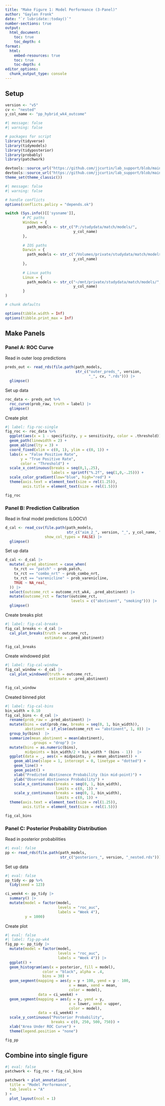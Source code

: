 ```yaml
---
title: "Make Figure 1: Model Performance (3-Panel)"
author: "Gaylen Fronk"
date: "`r lubridate::today()`"
number-sections: true
output: 
  html_document:
    toc: true 
    toc_depth: 4
format:
  html:
    embed-resources: true
    toc: true
    toc-depth: 4
editor_options: 
  chunk_output_type: console
---
```


## Setup

```r
version <- "v5"
cv <- "nested"
y_col_name <- "pp_hybrid_wk4_outcome"
```

```r
#| message: false
#| warning: false

# packages for script
library(tidyverse)
library(tidymodels)
library(tidyposterior)
library(probably)
library(patchwork)

devtools::source_url("https://github.com/jjcurtin/lab_support/blob/main/fun_eda.R?raw=true")
devtools::source_url("https://github.com/jjcurtin/lab_support/blob/main/chtc/static_files/fun_chtc.R?raw=true")
theme_set(theme_classic()) 
```

```r
#| message: false
#| warning: false

# handle conflicts
options(conflicts.policy = "depends.ok")
```

```r
switch (Sys.info()[['sysname']],
        # PC paths
        Windows = {
          path_models <- str_c("P:/studydata/match/models/", 
                               y_col_name)
        },
        
        # IOS paths
        Darwin = {
          path_models <- str_c("/Volumes/private/studydata/match/models/",
                               y_col_name)
        },
        
        # Linux paths
        Linux = {
          path_models <- str_c("~/mnt/private/studydata/match/models/",
                               y_col_name)
        }
)
```

```r

# chunk defaults

options(tibble.width = Inf)
options(tibble.print_max = Inf)
```

## Make Panels

### Panel A: ROC Curve

Read in outer loop predictions
```r
preds_out <- read_rds(file.path(path_models, 
                                str_c("outer_preds_", version, 
                                      "_", cv, ".rds"))) |> 
  glimpse()
```

Set up data
```r
roc_data <- preds_out %>%
  roc_curve(prob_raw, truth = label) |> 
  glimpse()
```

Create plot
```r
#| label: fig-roc-single
fig_roc <- roc_data %>%
  ggplot(aes(x = 1 - specificity, y = sensitivity, color = .threshold)) +
  geom_path(linewidth = 2) +
  geom_abline(lty = 3) +
  coord_fixed(xlim = c(0, 1), ylim = c(0, 1)) +
  labs(x = "False Positive Rate",
       y = "True Positive Rate",
       color = "Threshold") +
  scale_x_continuous(breaks = seq(0,1,.25),
                     labels = sprintf("%.2f", seq(1,0,-.25))) +
  scale_color_gradient(low="blue", high="red") +
  theme(axis.text = element_text(size = rel(1.25)),
        axis.title = element_text(size = rel(1.5)))

fig_roc
```

### Panel B: Prediction Calibration

Read in final model predictions (LOOCV)
```r
d_cal <- read_csv(file.path(path_models,
                            str_c("aim_2_", version, "_", y_col_name, ".csv")),
                  show_col_types = FALSE) |> 
  glimpse()
```

Set up data
```r
d_cal <- d_cal |> 
  mutate(.pred_abstinent = case_when(
    tx_rct == "patch" ~ prob_patch,
    tx_rct == "combo_nrt" ~ prob_combo_nrt,
    tx_rct == "varenicline" ~ prob_varenicline,
    TRUE ~ NA_real_
  )) |> 
  select(outcome_rct = outcome_rct_wk4, .pred_abstinent) |> 
  mutate(outcome_rct = factor(outcome_rct,
                              levels = c("abstinent", "smoking"))) |> 
  glimpse()
```

Create breaks plot
```r
#| label: fig-cal-breaks
fig_cal_breaks <- d_cal |> 
  cal_plot_breaks(truth = outcome_rct, 
                  estimate = .pred_abstinent)

fig_cal_breaks
```

Create windowed plot
```r
#| label: fig-cal-window
fig_cal_window <- d_cal |> 
  cal_plot_windowed(truth = outcome_rct, 
                    estimate = .pred_abstinent)

fig_cal_window
```

Created binned plot
```r
#| label: fig-cal-bins
bin_width = 0.10
fig_cal_bins <- d_cal |> 
  rename(prob_raw = .pred_abstinent) |> 
  mutate(bins = cut(prob_raw, breaks = seq(0, 1, bin_width)),
         abstinent = if_else(outcome_rct == "abstinent", 1, 0)) |> 
  group_by(bins)  |> 
  summarize(mean_abstinent = mean(abstinent),
            .groups = "drop") |>
  mutate(bins = as.numeric(bins),
         midpoints = bin_width/2 + bin_width * (bins - 1))  |> 
  ggplot(data = _, aes(x = midpoints, y = mean_abstinent)) +
    geom_abline(slope = 1, intercept = 0, linetype = "dotted") +
    geom_line() +
    geom_point() +
    xlab("Predicted Abstinence Probability (bin mid-point)") +
    ylab("Observed Abstinence Probability") +
    scale_x_continuous(breaks = seq(0, 1, bin_width),
                       limits = c(0, 1)) +
    scale_y_continuous(breaks = seq(0, 1, bin_width),
                       limits = c(0, 1)) +
  theme(axis.text = element_text(size = rel(1.25)),
        axis.title = element_text(size = rel(1.5)))

fig_cal_bins
```

### Panel C: Posterior Probability Distribution

Read in posterior probabilities
```r
#| eval: false
pp <- read_rds(file.path(path_models, 
                         str_c("posteriors_", version, "_nested.rds"))) 
```

Set up data
```r
#| eval: false
pp_tidy <- pp %>% 
  tidy(seed = 123) 

ci_week4 <- pp_tidy |> 
  summary() |> 
  mutate(model = factor(model, 
                        levels = "roc_auc",
                        labels = "Week 4"),
         y = 1000) 

```

Create plot
```r
#| eval: false
#| label: fig-pp-wk4
fig_pp <- pp_tidy |> 
  mutate(model = factor(model, 
                        levels = "roc_auc",
                        labels = "Week 4")) |> 
  ggplot() + 
  geom_histogram(aes(x = posterior, fill = model), 
                 color = "black", alpha = .4, 
                 bins = 30) +
  geom_segment(mapping = aes(y = y + 100, yend = y - 100, 
                             x = mean, xend = mean,
                             color = model),
               data = ci_week4) +
  geom_segment(mapping = aes(y = y, yend = y, 
                             x = lower, xend = upper, 
                             color = model),
               data = ci_week4) +
  scale_y_continuous("Posterior Probability", 
                     breaks = c(0, 250, 500, 750)) +
  xlab("Area Under ROC Curve") +
  theme(legend.position = "none")

fig_pp
```

## Combine into single figure

```r
#| eval: false
patchwork <- fig_roc + fig_cal_bins

patchwork + plot_annotation(
  title = "Model Performance",
  tab_levels = "A"
) +
  plot_layout(ncol = 1)
```

